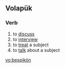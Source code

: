 ==Volapük==

===Verb===
{{infl|vo|verb}}

# to [[discuss]] 
# to [[interview]] 
# to [[treat]] a subject 
# to [[talk]] about a subject

[[vo:bespikön]]